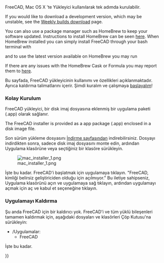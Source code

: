 <languages/>

{{Docnav
|[[Installing_on_Linux|Installing on Linux]]
|[[Installing_additional_components|Installing additional components]]
}}

<div class="mw-translate-fuzzy">
FreeCAD, Mac OS X 'te Yükleyici kullanılarak tek adımda kurulabilir.
</div>

If you would like to download a development version, which may be unstable, see the [https://github.com/FreeCAD/FreeCAD-Bundle/releases/tag/weekly-builds Weekly builds download] page.

You can also use a package manager such as HomeBrew to keep your software updated. Instructions to install HomeBrew can be seen [https://brew.sh/ here]. When HomeBrew installed you can simply install FreeCAD through your bash terminal with 

{{Code|code=
brew install --cask freecad
}}

and to use  the latest version available on HomeBrew you may run

{{Code|code=
brew install freecad
}}

If there are any issues with the HomeBrew Cask or Formula you may report them to [https://github.com/FreeCAD/homebrew-freecad here]. 

<div class="mw-translate-fuzzy">
Bu sayfada, FreeCAD yükleyicinin kullanımı ve özellikleri açıklanmaktadır. Ayrıca kaldırma talimatlarını içerir. 
Şimdi kuralım ve çalışmaya [[Getting started|başlayalım]]!
</div>

<span id="Simple_installation"></span>
=== Kolay Kurulum===
FreeCAD yükleyici, bir disk imaj dosyasına eklenmiş bir uygulama paketi (.app) olarak sağlanır.

The FreeCAD installer is provided as a app package (.app) enclosed in a disk image file.

Son sürüm yükleme dosyasını [[Download|İndirme ]]sayfasından indirebilirsiniz. Dosyayı indirdikten sonra, sadece disk imaj dosyasını monte edin, ardından Uygulama klasörüne veya seçtiğiniz bir klasöre sürükleyin.

[[File:mac_installer_1.png]]

<div class="mw-translate-fuzzy">
İşte bu kadar. FreeCAD'i başlatmak için uygulamaya tıklayın. "FreeCAD, kimliği belirsiz geliştiriciden olduğu için açılmıyor." Bu iletiye sahipseniz, Uygulama klasörünü açın ve uygulamaya sağ tıklayın, ardından uygulamayı açmak için aç ve kabul et seçeneğine tıklayın.
</div>

<span id="Uninstallation"></span>
===Uygulamayı Kaldırma===

Şu anda FreeCAD için bir kaldırıcı yok. FreeCAD'i ve tüm yüklü bileşenleri tamamen kaldırmak için, aşağıdaki dosyaları ve klasörleri Çöp Kutusu'na sürükleyin:

<div class="mw-translate-fuzzy">
*/Uygulamalar:
**FreeCAD
</div>

<div class="mw-translate-fuzzy">
İşte bu kadar.
</div>


<div class="mw-translate-fuzzy">
{{docnav/tr|[[Install on Unix/tr|Unix'te Kurulum]]|[[Getting started/tr|Başlangıç]]}}
</div>

{{Userdocnavi{{#translation:}}}}